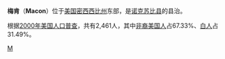 {{unreferenced|time=2018-12-07T06:49:38+00:00}}
{{Infobox Settlement
| name = 梅肯<br/>Macon
| image_skyline = 
| imagesize = 
| image_caption = 
| image_flag = 
| image_shield = 
| pushpin_map = USA Mississippi
| pushpin_label_position = bottom
| subdivision_type = 国家
| subdivision_name = {{USA}}
| subdivision_type1 = [[美国行政区划|州]]
| subdivision_name1 = [[密西西比州|密西西比州]]
| subdivision_type2 = [[密西西比州各县列表|县]]
| subdivision_name2 =  [[诺克苏比县_(密西西比州)|诺克苏比县]]
| elevation_m = 60
| elevation_ft = 
| area_total_km2 = 3.9
| population_as_of = 2000年
| population_total = 2461
| population_density_km2 = auto
| timezone = [[北美中部时区|CST]]
| utc_offset = -6
| timezone_DST = [[CDT|CDT]]
| utc_offset_DST = -5
| latd = 33
| latm = 6
| lats = 45
| latNS = N
| longd = 88
| longm = 33
| longs = 40
| longEW = W
| website =  
}}
'''梅肯'''（'''Macon'''）位于[[美国|美国]][[密西西比州|密西西比州]]东部，是[[诺克苏比县_(密西西比州)|诺克苏比县]]的县治。

根据[[2000年美国人口普查|2000年美国人口普查]]，共有2,461人，其中[[非裔美国人|非裔美国人]]占67.33%、[[白人|白人]]占31.49%。

{{Mississippi-stub}}

[[Category:密西西比州城市|M]]